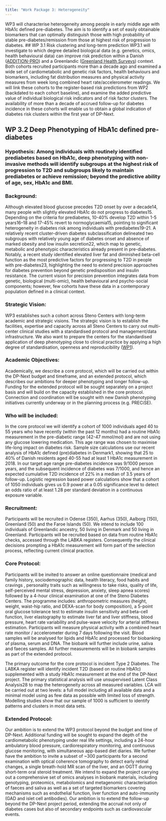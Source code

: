 ```yaml
---
title: "Work Package 3: Heterogeneity"
---
```


WP3 will characterise heterogeneity among people in early middle age with HbA1c defined pre-diabetes. The aim is to identify a set of easily obtainable biomarkers that can optimally distinguish those with high probability of stable pre-diabetes/remission from those at highest risk of progression to diabetes.
## WP 3.1 Risk clustering and long-term prediction
WP3.1 will investigate to which degree detailed biological data (e.g. genetics, omics, health behavioural data) can improve risk prediction within a Danish ([ADDITION-PRO](https://bmcpublichealth.biomedcentral.com/articles/10.1186/1471-2458-12-1078)) and a Greenlandic ([Greenland Health Surveys](https://www.tandfonline.com/doi/full/10.1080/22423982.2019.1709257)) context. Both cohorts recruited participants more than a decade ago and examined a wide set of cardiometabolic and genetic risk factors, health behaviours and biomarkers, including fat distribution measures and physical activity measures from week long combined heart rate/accelerometer readings. We will link these cohorts to the register-based risk predictions from WP2 (backdated to each cohort baseline), and examine the added predictive value of individual biological risk indicators and of risk factor clusters. The availability of more than a decade of accrued follow-up for diabetes incidence in these cohorts will enable us to obtain a global indication of diabetes risk clusters within the first year of DP-Next.

## WP 3.2 Deep Phenotyping of HbA1c defined pre-diabetes

### Hypothesis: Among individuals with routinely identified prediabetes based on HbA1c, deep phenotyping with non-invasive methods will identify subgroups at the highest risk of progression to T2D and subgroups likely to maintain prediabetes or achieve remission; beyond the predictive ability of age, sex, HbA1c and BMI.

### Background: 
Although elevated blood glucose precedes T2D onset by over a decade14, many people with slightly elevated HbA1c do not progress to diabetes15. Depending on the criteria for prediabetes, 10-40% develop T2D within 1-5 years16–18 and 17-45% revert to normoglycaemia15, pointing to significant heterogeneity in diabetes risk among individuals with prediabetes19–21. A relatively recent cluster-driven diabetes subclassification delineated two subgroups with relatively young age of diabetes onset and absence of marked obesity and low insulin secretion22, which map to genetic, metabolic and phenotypic characteristics already present in pre-diabetes. Notably, a recent study identified elevated liver fat and diminished beta-cell function as the most predictive factors for progressing to T2D in people with pre-diabetes23, highlighting the need to extend precision approaches for diabetes prevention beyond genetic predisposition and insulin resistance. 
The current vision for precision prevention integrates data from genetic, biological (multi-omic), health behavioural and psycho-social components; however, few cohorts have these data in a contemporary population defined in a clinical context.

### Strategic Vision:
WP3 establishes such a cohort across Steno Centers with long-term academic and strategic visions. The strategic vision is to establish the facilities, expertise and capacity across all Steno Centers to carry out multi-center clinical studies with a standardised protocol and management/data infrastructure. We also want to prepare the centers for the standardised application of deep phenotyping close to clinical practice by applying a high degree of standardisation, openness and reproducibility ([WP1](https://steno-aarhus.github.io/dp-next/wp1/)).

### Academic Objectives:
Academically, we describe a core protocol, which will be carried out within the DP-Next budget and timeframe, and an extended protocol, which describes our ambitions for deeper phenotyping and longer follow-up. Funding for the extended protocol will be sought separately on a project basis and will build on the capacity established in the core protocol. Connection and coordination will be sought with new Danish phenotyping initiatives currently underway or in the planning process (e.g. PRECiSE).

### Who will be included:
In the core protocol we will identify a cohort of 1000 individuals aged 40 to 55 years who have recently (within the past 12 months) had a routine HbA1c measurement in the pre-diabetic range (42-47 mmol/mol) and are not using any glucose lowering medication. This age range was chosen to maximise life-long impact on diabetes risk. Sample size calculations use our recent analysis of HbA1c defined (pre)diabetes in Denmark1, showing that 25 to 40% of Danish residents aged 40-55 had at least 1 HbA1c measurement in 2018. In our target age range pre-diabetes incidence was 9/1000 person years, and the subsequent incidence of diabetes was 7/1000, and hence an expected cumulative T2D incidence of 22% in a median of 3.5 years of follow-up. Logistic regression based power calculations show that a cohort of 1050 individuals gives us 0.9 power at a 0.05 significance level to detect an odds ratio of at least 1.28 per standard deviation in a continuous exposure variable.

### Recruitment:
Participants will be recruited in Odense (350), Aarhus (350), Aalborg (150), Greenland (50) and the Faroe Islands (50). We intend to include 100 individuals of Greenlandic ancestry, 50 living in Denmark and 50 living in Greenland. Participants will be recruited based on data from routine HbA1c checks, accessed through the LABKA registers. Consequently the clinical decisions prompting a HbA1c measurement will form part of the selection process, reflecting current clinical practice.

### Core Protocol:
Participants will be invited to answer an online questionnaire (medical and family history, sociodemographic data, health literacy, food habits and cravings , personality traits such as willingness to take risks, quality of life, self-perceived mental stress, depression, anxiety, sleep apnea scores) followed by a 4-hour clinical examination at one of the Steno Diabetes Centers. The programme includes: anthropometric measures (height, weight, waist-hip ratio, and DEXA-scan for body composition), a 5-point oral glucose tolerance test to estimate insulin sensitivity and beta-cell function, liver elastography to estimate liver fat and liver stiffness, blood pressure, heart rate variability and pulse-wave velocity for arterial stiffness estimation. Participants will measure physical activity with a combined heart rate monitor / accelerometer during 7 days following the visit. Blood samples will be analysed for lipids and HbA1c and processed for biobanking of plasma, serum and DNA. The biobank will further include urine, saliva and faeces samples. All further measurements will be in biobank samples as part of the extended protocol.

The primary outcome for the core protocol is incident Type 2 Diabetes. The LABKA register will identify incident T2D (based on routine HbA1c) supplemented with a study HbA1c measurement at the end of the DP-Next project. The primary statistical analysis will use unsupervised Latent Class Analysis28 to map the heterogeneity across all measured variables. LCA will be carried out at two levels: a full model including all available data and a minimal model using as few data as possible with limited loss of strength. Modelling studies show that our sample of 1000 is sufficient to identify patterns and clusters in most data sets.

### Extended Protocol:
Our ambition is to extend the WP3 protocol beyond the budget and time of DP-Next. Additional funding will be sought to expand the depth of the cardiometabolic phenotyping under real life settings, including a 24-hour ambulatory blood pressure, cardiorespiratory monitoring, and continuous glucose monitoring, with simultaneous app-based diet diaries. We further have the ambition to invite a subset of ~300 participants for a second examination with optical coherence tomography to detect early retinal changes, a single breath-hold MR scan of the liver, and an OGTT during short-term oral steroid treatment. We intend to expand the project carrying out a comprehensive set of omics analyses in biobank materials, including genotyping, proteomics, metabolomics and metagenomic characterisation of faeces and saliva as well as a set of targeted biomarkers covering mechanisms such as endothelial function, liver function and auto-immunity (GAD and islet cell antibodies). Our ambition is to extend the follow-up beyond the DP-Next project period, extending the accrual not only of diabetes cases but also of secondary endpoints such as cardiovascular events.
